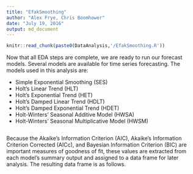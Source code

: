 ```yaml
---
title: "EfakSmoothing"
author: "Alex Frye, Chris Boomhower"
date: "July 19, 2016"
output: md_document
---
```


```r
knitr::read_chunk(paste0(DataAnalysis,'/EfakSmoothing.R'))
```

Now that all EDA steps are complete, we are ready to run our forecast models. Several models are available for time series forecasting. The models used in this analysis are:

* Simple Exponential Smoothing (SES)
* Holt's Linear Trend (HLT)
* Holt's Exponential Trend (HET)
* Holt's Damped Linear Trend (HDLT)
* Holt's Damped Exponential Trend (HDET)
* Holt-Winters' Seasonal Additive Model (HWSA)
* Holt-Winters' Seasonal Multiplicative Model (HWSM)

```r
```

Because the Akaike’s Information Criterion (AIC), Akaike's Information Criterion Corrected (AICc), and Bayesian Information Criterion (BIC) are important measures of goodness of fit, these values are extracted from each model's summary output and assigned to a data frame for later analysis. The resulting data frame is as follows.

```r
```

```r
```



```r
```

```r
```

```r
```

```r
```

```r
```

```r
```

```r
```

```r
```

```r
```

